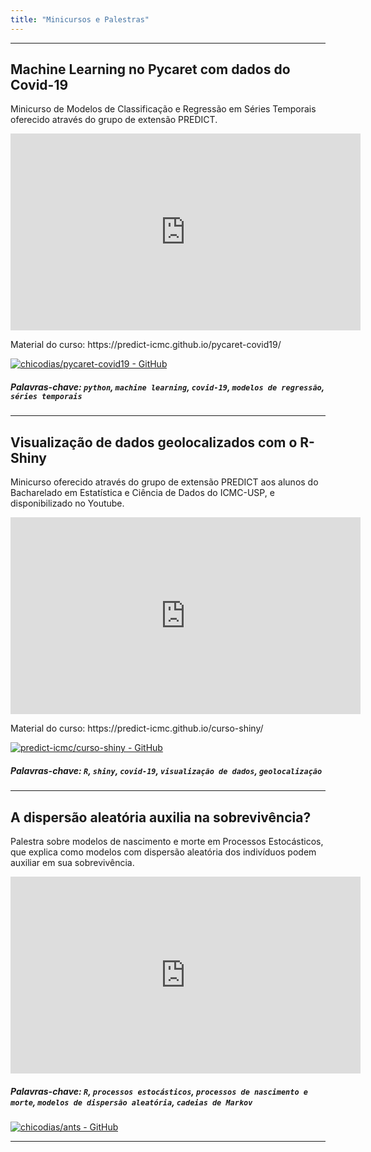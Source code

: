 ```yaml
---
title: "Minicursos e Palestras"
---
```

***


## Machine Learning no Pycaret com dados do Covid-19

Minicurso de Modelos de Classificação e Regressão em Séries Temporais oferecido através do grupo de extensão PREDICT.

<iframe width="560" height="315" src="https://www.youtube.com/embed/nh-kSc7keJ4" title="YouTube video player" frameborder="0" allow="accelerometer; autoplay; clipboard-write; encrypted-media; gyroscope; picture-in-picture" allowfullscreen></iframe>

Material do curso: https://predict-icmc.github.io/pycaret-covid19/

[![chicodias/pycaret-covid19 - GitHub](https://gh-card.dev/repos/chicodias/pycaret-covid19.svg)](https://github.com/chicodias/pycaret-covid19)


##### Palavras-chave: `python`, `machine learning`, `covid-19`, `modelos de regressão`, `séries temporais`

***


## Visualização de dados geolocalizados com o R-Shiny


Minicurso oferecido através do grupo de extensão PREDICT aos alunos do Bacharelado em Estatística e Ciência de Dados do ICMC-USP, e disponibilizado no Youtube.

<iframe width="560" height="315" src="https://www.youtube.com/embed/25ND51icjIw" title="YouTube video player" frameborder="0" allow="accelerometer; autoplay; clipboard-write; encrypted-media; gyroscope; picture-in-picture" allowfullscreen></iframe>

Material do curso: https://predict-icmc.github.io/curso-shiny/

[![predict-icmc/curso-shiny - GitHub](https://gh-card.dev/repos/predict-icmc/curso-shiny.svg)](https://github.com/predict-icmc/curso-shiny)


##### Palavras-chave: `R`, `shiny`, `covid-19`, `visualização de dados`, `geolocalização`

***

## A dispersão aleatória auxilia na sobrevivência?

Palestra sobre modelos de nascimento e morte em Processos Estocásticos, que explica como modelos com dispersão aleatória dos indivíduos podem auxiliar em sua sobrevivência.

<iframe width="560" height="315" src="https://www.youtube.com/embed/Q1_tBZmXriE" title="YouTube video player" frameborder="0" allow="accelerometer; autoplay; clipboard-write; encrypted-media; gyroscope; picture-in-picture" allowfullscreen></iframe>


##### Palavras-chave: `R`, `processos estocásticos`, `processos de nascimento e morte`, `modelos de dispersão aleatória`, `cadeias de Markov`

[![chicodias/ants - GitHub](https://gh-card.dev/repos/chicodias/ants.svg)](https://github.com/chicodias/ants)

***
